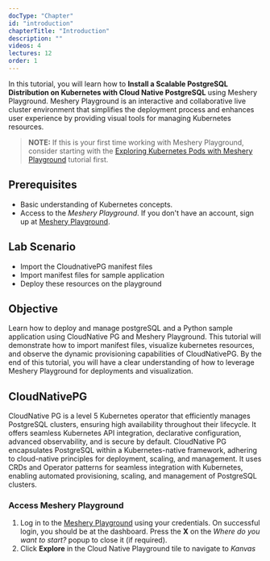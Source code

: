 ```yaml
---
docType: "Chapter"
id: "introduction"
chapterTitle: "Introduction"
description: ""
videos: 4
lectures: 12
order: 1
---
```



<ChapterStyle>

In this tutorial, you will learn how to **Install a Scalable PostgreSQL Distribution on Kubernetes with Cloud Native PostgreSQL** using Meshery Playground. Meshery Playground is an interactive and collaborative live cluster environment that simplifies the deployment process and enhances user experience by providing visual tools for managing Kubernetes resources.

> **NOTE:** If this is your first time working with Meshery Playground, consider starting with the [Exploring Kubernetes Pods with Meshery Playground](https://docs.meshery.io/guides/tutorials/kubernetes-pods) tutorial first.

<h2 class="chapter-sub-heading">Prerequisites</h2>

- Basic understanding of Kubernetes concepts.
- Access to the _Meshery Playground_. If you don't have an account, sign up at [Meshery Playground](https://play.meshery.io/).

<h2 class="chapter-sub-heading">Lab Scenario</h2>

- Import the CloudnativePG manifest files
- Import manifest files for sample application
- Deploy these resources on the playground


<h2 class="chapter-sub-heading">Objective</h2>

Learn how to deploy and manage postgreSQL and a Python sample application using CloudNative PG and Meshery Playground. This tutorial will demonstrate how to import manifest files, visualize kubernetes resources, and observe the dynamic provisioning capabilities of CloudNativePG. By the end of this tutorial, you will have a clear understanding of how to leverage Meshery Playground for deployments and visualization.

<h2 class="chapter-sub-heading">CloudNativePG</h2>

CloudNative PG is a level 5 Kubernetes operator that efficiently manages PostgreSQL clusters, ensuring high availability throughout their lifecycle. It offers seamless Kubernetes API integration, declarative configuration, 
advanced observability, and is secure by default.
CloudNative PG encapsulates PostgreSQL within a Kubernetes-native framework, adhering to cloud-native principles for deployment, 
scaling, and management. It uses CRDs and Operator patterns for seamless integration with Kubernetes, enabling automated provisioning, scaling, and management of PostgreSQL clusters.


<h3 class="chapter-sub-heading">Access Meshery Playground</h3>

1. Log in to the [Meshery Playground](https://meshery.layer5.io/) using your credentials. On successful login, you should be at the dashboard. Press the **X** on the _Where do you want to start?_ popup to close it (if required).
2. Click **Explore** in the Cloud Native Playground tile to navigate to _Kanvas_

</ChapterStyle>